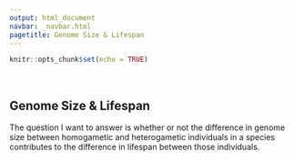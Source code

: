 ```yaml
---
output: html_document
navbar: _navbar.html
pagetitle: Genome Size & Lifespan
---
```


```r
knitr::opts_chunk$set(echo = TRUE)
```

<br>

## **Genome Size & Lifespan**

The question I want to answer is whether or not the difference in genome size between homogametic and heterogametic individuals in a species contributes to the difference in lifespan between those individuals.
